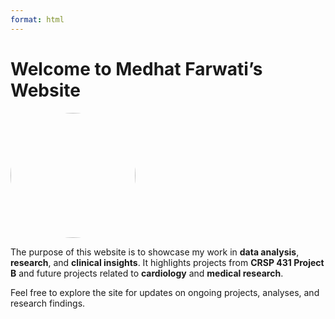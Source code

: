 ```yaml
---
format: html
---
```


# Welcome to Medhat Farwati's Website  

![](images/my_photo.jpg){style="border-radius:50%;" width="200"}

The purpose of this website is to showcase my work in **data analysis**, **research**, and **clinical insights**. It highlights projects from **CRSP 431 Project B** and future projects related to **cardiology** and **medical research**.

Feel free to explore the site for updates on ongoing projects, analyses, and research findings.

